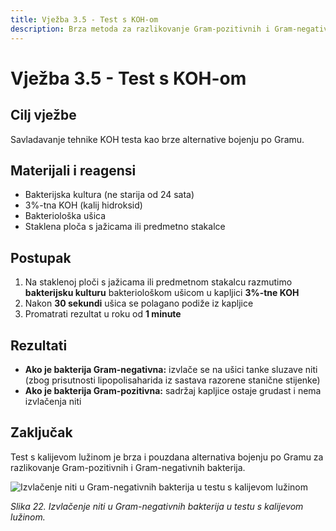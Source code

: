 ```yaml
---
title: Vježba 3.5 - Test s KOH-om
description: Brza metoda za razlikovanje Gram-pozitivnih i Gram-negativnih bakterija
---
```


# Vježba 3.5 - Test s KOH-om

## Cilj vježbe

Savladavanje tehnike KOH testa kao brze alternative bojenju po Gramu.

## Materijali i reagensi

- Bakterijska kultura (ne starija od 24 sata)
- 3%-tna KOH (kalij hidroksid)
- Bakteriološka ušica
- Staklena ploča s jažicama ili predmetno stakalce

## Postupak

1. Na staklenoj ploči s jažicama ili predmetnom stakalcu razmutimo **bakterijsku kulturu** bakteriološkom ušicom u kapljici **3%-tne KOH**
2. Nakon **30 sekundi** ušica se polagano podiže iz kapljice
3. Promatrati rezultat u roku od **1 minute**

## Rezultati

- **Ako je bakterija Gram-negativna:** izvlače se na ušici tanke sluzave niti (zbog prisutnosti lipopolisaharida iz sastava razorene stanične stijenke)
- **Ako je bakterija Gram-pozitivna:** sadržaj kapljice ostaje grudast i nema izvlačenja niti

## Zaključak

Test s kalijevom lužinom je brza i pouzdana alternativa bojenju po Gramu za razlikovanje Gram-pozitivnih i Gram-negativnih bakterija.

<img src="/images/slika22.jpg" alt="Izvlačenje niti u Gram-negativnih bakterija u testu s kalijevom lužinom" className="hover-zoom" />

*Slika 22. Izvlačenje niti u Gram-negativnih bakterija u testu s kalijevom lužinom.*